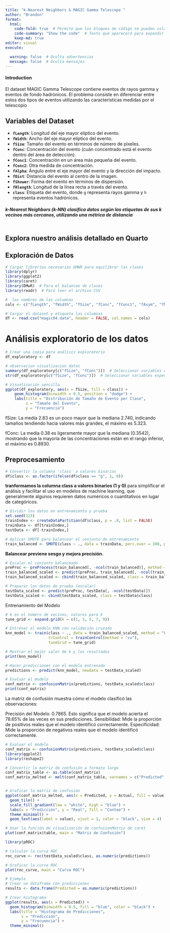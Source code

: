 ```yaml
---
title: "k-Nearest Neighbors & MAGIC Gamma Telescope "
author: "Brandon"
format:
  html:
    code-fold: true  # Permite que los bloques de código se puedan colapsar/expandir
    code-summary: "Show the code"  # Texto que aparecerá para expandir el código
    keep-md: true
editor: visual
execute:

  warning: false  # Oculta advertencias
  message: false  # Oculta mensajes
---
```


#### **Introduction**

El dataset MAGIC Gamma Telescope contiene eventos de rayos gamma y eventos de fondo hadrónicos. El problema consiste en diferenciar entre estos dos tipos de eventos utilizando las características medidas por el telescopio

## Variables del Dataset

-   **`fLength`**: Longitud del eje mayor elíptico del evento.
-   **`fWidth`**: Ancho del eje mayor elíptico del evento.
-   **`fSize`**: Tamaño del evento en términos de número de píxeles.
-   **`fConc`**: Concentración del evento (cuán concentrado está el evento dentro del área de detección).
-   **`fConc1`**: Concentración en un área más pequeña del evento.
-   **`fConc2`**: Otra medida de concentración.
-   **`fAlpha`**: Ángulo entre el eje mayor del evento y la dirección del impacto.
-   **`fDist`**: Distancia del evento al centro de la imagen.
-   **`fShower`**: Forma del evento en términos de dispersión.
-   **`fRlength`**: Longitud de la línea recta a través del evento.
-   **`class`**: Etiqueta del evento, donde `g` representa rayos gamma y `h` representa eventos hadrónicos.

##### *k-Nearest Neighbors (k-NN) clasifica datos según las etiquetas de sus k vecinos más cercanos, utilizando una métrica de distancia*



```r

```


## Explora nuestro análisis detallado en Quarto

## Exploración de Datos

```r
# Cargar librerías necesarias DMWR para equilibrar las clases
library(dplyr)
library(ggplot2)
library(caret)
library(DMwR)  # Para el balanceo de clases
library(readr)  # Para leer el archivo CSV

```


```r
#  los nombres de las columnas
cols <- c("fLength", "fWidth", "fSize", "fConc", "fConc1", "fAsym", "fM3Long", "fM3Trans", "fAlpha", "fDist", "class")

# Cargar el dataset y etiqueta las columnas
df <- read.csv("magic04.data", header = FALSE, col.names = cols)

```

# Análisis exploratorio de los datos

```r
# Crear una copia para análisis exploratorio
df_exploratory <- df
```


```r
# observacion visualizacion datos
summary(df_exploratory[c("fSize", "fConc")])  # Seleccionar variables específicas para summary()
str(df_exploratory[c("fSize", "fConc")])  # Seleccionar variables específicas para str()

# Visualización sencilla
ggplot(df_exploratory, aes(x = fSize, fill = class)) +
    geom_histogram(binwidth = 0.5, position = "dodge") +
    labs(title = "Distribución de Tamaño de Evento por Clase",
         x = "Tamaño del Evento",
         y = "Frecuencia")

```
fSize: La media 2.83 es un poco mayor que la mediana 2.740, indicando tamaños tendiendo hacia valores más grandes, el máximo es 5.323.

fConc: La media 0.38 es ligeramente mayor que la mediana (0.3542), mostrando que la mayoría de las concentraciones están en el rango inferior, el máximo es 0.8930.



## Preprocesamiento

```r
# Convertir la columna 'class' a valores binarios
df$class <- as.factor(ifelse(df$class == "g", 1, 0))
```

**tranformamos la columna class a valores binarios (1 y 0)** para simplificar el análisis y facilitar el uso en modelos de machine learning, que generalmente algunos requieren datos numéricos o cuantitativos en lugar de categóricos.



```r
# Dividir los datos en entrenamiento y prueba
set.seed(123)
trainIndex <- createDataPartition(df$class, p = .8, list = FALSE)
trainData <- df[trainIndex,]
testData <- df[-trainIndex,]
```


```r
# Aplicar SMOTE para balancear el conjunto de entrenamiento
train_balanced <- SMOTE(class ~ ., data = trainData, perc.over = 100, perc.under = 200)

```

**Balancear previene sesgo y mejora precisión.**





```r

# Escalar el conjunto balanceado
preProc <- preProcess(train_balanced[, -ncol(train_balanced)], method = c("center", "scale"))
train_balanced_scaled <- predict(preProc, train_balanced[, -ncol(train_balanced)])
train_balanced_scaled <- cbind(train_balanced_scaled, class = train_balanced$class)
```

```r
# Preparar los datos de prueba (escalar)
testData_scaled <- predict(preProc, testData[, -ncol(testData)])
testData_scaled <- cbind(testData_scaled, class = testData$class)
```

Entrenamiento del Modelo

```r
# k es el número de vecinos, valores para k
tune_grid <- expand.grid(k = c(1, 3, 5, 7, 9))

# Entrenar el modelo KNN con validación cruzada
knn_model <- train(class ~ ., data = train_balanced_scaled, method = "knn", 
                   trControl = trainControl(method = "cv"), 
                   tuneGrid = tune_grid)
```

```r

# Mostrar el mejor valor de k y los resultados
print(knn_model)
```

```r
# Hacer predicciones con el modelo entrenado
predictions <- predict(knn_model, newdata = testData_scaled)

```

```r
# Evaluar el modelo
conf_matrix <- confusionMatrix(predictions, testData_scaled$class)
print(conf_matrix)
```


La matriz de confusión muestra cómo el modelo clasificó las observaciones:

Precisión del Modelo: 0.7865. Esto significa que el modelo acierta el 78.65% de las veces en sus predicciones. 
Sensibilidad: Mide la proporción de positivos reales que el modelo identificó correctamente. Especificidad: Mide la proporción de negativos reales que el modelo identificó correctamente.


```r
# Evaluar el modelo
conf_matrix <- confusionMatrix(predictions, testData_scaled$class)
library(ggplot2)
library(reshape2)

# Convertir la matriz de confusión a formato largo
conf_matrix_table <- as.table(conf_matrix)
conf_matrix_melted <- melt(conf_matrix_table, varnames = c("Predicted", "Actual"))


# Graficar la matriz de confusión
ggplot(conf_matrix_melted, aes(x = Predicted, y = Actual, fill = value)) +
  geom_tile() +
  scale_fill_gradient(low = "white", high = "blue") +
  labs(x = "Predicción", y = "Real", fill = "Conteo") +
  theme_minimal() +
  geom_text(aes(label = value), vjust = 1, color = "black", size = 4)


```

```r
# Usar la función de visualización de confusionMatrix de caret
plot(conf_matrix$table, main = "Matriz de Confusión")

```

```r
library(pROC)

# Calcular la curva ROC
roc_curve <- roc(testData_scaled$class, as.numeric(predictions))

# Graficar la curva ROC
plot(roc_curve, main = "Curva ROC")

```


```r
# Ejemplo 
# Crear un dataframe con predicciones
results <- data.frame(Predicted = as.numeric(predictions))

# Crear histograma
ggplot(results, aes(x = Predicted)) +
  geom_histogram(binwidth = 0.5, fill = "blue", color = "black") +
  labs(title = "Histograma de Predicciones",
       x = "Predicción",
       y = "Frecuencia") +
  theme_minimal()


```


```r



```



```python



```

```python



```


